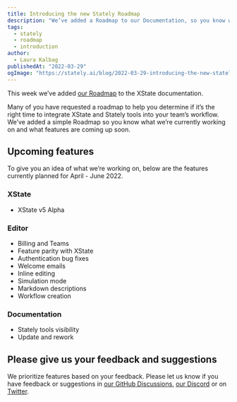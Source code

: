 ```yaml
---
title: Introducing the new Stately Roadmap
description: "We’ve added a Roadmap to our Documentation, so you know what we’re currently working on and what features are coming up soon."
tags:
  - stately
  - roadmap
  - introduction
author:
  - Laura Kalbag
publishedAt: "2022-03-29"
ogImage: "https://stately.ai/blog/2022-03-29-introducing-the-new-stately-roadmap.png"
---
```


This week we’ve added [our Roadmap](https://xstate.js.org/docs/roadmap) to the XState documentation.

Many of you have requested a roadmap to help you determine if it’s the right time to integrate XState and Stately tools into your team’s workflow. We’ve added a simple Roadmap so you know what we’re currently working on and what features are coming up soon.

## Upcoming features

To give you an idea of what we’re working on, below are the features currently planned for April - June 2022.

### XState

- XState v5 Alpha

### Editor

- Billing and Teams
- Feature parity with XState
- Authentication bug fixes
- Welcome emails
- Inline editing
- Simulation mode
- Markdown descriptions
- Workflow creation

### Documentation

- Stately tools visibility
- Update and rework

## Please give us your feedback and suggestions

We prioritize features based on your feedback. Please let us know if you have feedback or suggestions in [our GitHub Discussions](https://github.com/statelyai/xstate/discussions), [our Discord](https://discord.gg/xstate) or on [Twitter](https://twitter.com/statelyai).

